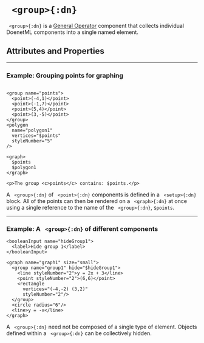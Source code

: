


# ` <group>{:dn}`


` <group>{:dn}` is a [General Operator](../document_structure/essentialConcepts#component-types)
component that collects individual DoenetML components into a single named element.

## Attributes and Properties 
 <AttrDisplay name='group'/> 
 <PropDisplay name='group'/>


---

### Example: Grouping points for graphing


```doenet-editor-horiz

<group name="points">
  <point>(-4,1)</point>
  <point>(-1,7)</point>
  <point>(5,4)</point>
  <point>(3,-5)</point>
</group>
<polygon 
  name="polygon1" 
  vertices="$points" 
  styleNumber="5"
/>

<graph>
  $points
  $polygon1
</graph>

<p>The group <c>points</c> contains: $points.</p>
```



A ` <group>{:dn}` of ` <point>{:dn}` components is defined in a ` <setup>{:dn}` block. 
All of the points can then be rendered on a ` <graph>{:dn}` at once using a 
single reference to the name of the ` <group>{:dn}`, `$points`.



---

### Example: A ` <group>{:dn}` of different components


```doenet-editor-horiz
<booleanInput name="hideGroup1">
  <label>Hide group 1</label>
</booleanInput>

<graph name="graph1" size="small">
  <group name="group1" hide="$hideGroup1">
    <line styleNumber="2">y = 2x + 3</line>
    <point styleNumber="2">(6,6)</point>
    <rectangle 
      vertices="(-4,-2) (3,2)" 
      styleNumber="2"/>
  </group>
  <circle radius="6"/>
  <line>y = -x</line>
</graph>
```



A ` <group>{:dn}` need not be composed of a single type of element. 
Objects defined within a ` <group>{:dn}` can be collectively hidden.

